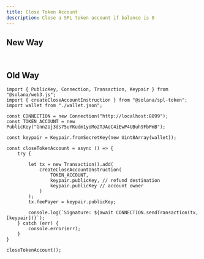 ```yaml
---
title: Close Token Account
description: Close a SPL token account if balance is 0
---
```


## New Way

```tsx 


```

## Old Way

```tsx
import { PublicKey, Connection, Transaction, Keypair } from "@solana/web3.js";
import { createCloseAccountInstruction } from "@solana/spl-token";
import wallet from "./wallet.json";

const CONNECTION = new Connection("http://localhost:8899");
const TOKEN_ACCOUNT = new PublicKey("Gnn2Uj3ds75uYKudm1yoMo2TJAoC4iEwP4UBuh9FbPmB");

const keypair = Keypair.fromSecretKey(new Uint8Array(wallet));

const closeTokenAccount = async () => {
    try {

        let tx = new Transaction().add(
            createCloseAccountInstruction(
                TOKEN_ACCOUNT,
                keypair.publicKey, // refund destination
                keypair.publicKey // account owner
            )
        );
        tx.feePayer = keypair.publicKey;

        console.log(`Signature: ${await CONNECTION.sendTransaction(tx, [keypair])}`);
    } catch (err) {
        console.error(err);
    }
}

closeTokenAccount();

```
